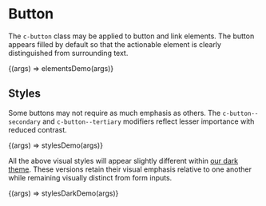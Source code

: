 
<Meta title="Components/Button" />

# Button

The `c-button` class may be applied to button and link elements. The button appears filled by default so that the actionable element is clearly distinguished from surrounding text.

<Canvas>
  <Story
    name="Elements"
    argTypes={{
      href: { type: { name: 'string' } },
      type: {
        type: { name: 'enum' },
        control: { type: 'select', options: ['button', 'submit'] },
        defaultValue: 'button',
      },
      disabled: { type: { name: 'boolean' }, defaultValue: false },
    }}
  >
    {(args) => elementsDemo(args)}
  </Story>
</Canvas>

## Styles

Some buttons may not require as much emphasis as others. The `c-button--secondary` and `c-button--tertiary` modifiers reflect lesser importance with reduced contrast.

<Canvas>
  <Story
    name="Styles"
    argTypes={{
      href: { type: { name: 'string' } },
      type: {
        type: { name: 'enum' },
        control: { type: 'select', options: ['button', 'submit'] },
        defaultValue: 'button',
      },
      disabled: { type: { name: 'boolean' }, defaultValue: false },
    }}
  >
    {(args) => stylesDemo(args)}
  </Story>
</Canvas>

All the above visual styles will appear slightly different within [our dark theme](/?path=/docs/themes--dark). These versions retain their visual emphasis relative to one another while remaining visually distinct from form inputs.

<Canvas>
  <Story
    name="Styles (Dark)"
    parameters={{ themes: { disable: true }, paddings: { disabled: true } }}
    argTypes={{
      href: { type: { name: 'string' } },
      type: {
        type: { name: 'enum' },
        control: { type: 'select', options: ['button', 'submit'] },
        defaultValue: 'button',
      },
      disabled: { type: { name: 'boolean' }, defaultValue: false },
    }}
  >
    {(args) => stylesDarkDemo(args)}
  </Story>
</Canvas>
